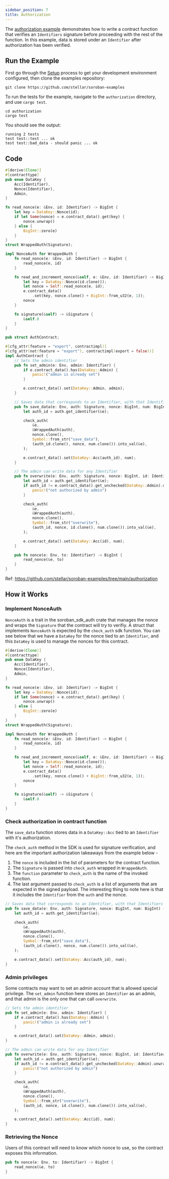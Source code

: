 ```yaml
---
sidebar_position: 7
title: Authorization
---
```


The [authorization example] demonstrates how to write a contract function that
verifies an `Identifiers` signature before proceeding with the rest of the
function. In this example, data is stored under an `Identifier` after
authorization has been verified. 

[authorization example]: https://github.com/stellar/soroban-examples/tree/main/authorization

## Run the Example

First go through the [Setup] process to get your development environment
configured, then clone the examples repository:

[Setup]: ../getting-started/setup.mdx

```
git clone https://github.com/stellar/soroban-examples
```

To run the tests for the example, navigate to the `authorization` directory, and use `cargo test`.

```
cd authorization
cargo test
```

You should see the output:

```
running 2 tests
test test::test ... ok
test test::bad_data - should panic ... ok
```

## Code

```rust title="authorization/src/lib.rs"
#[derive(Clone)]
#[contracttype]
pub enum DataKey {
    Acc(Identifier),
    Nonce(Identifier),
    Admin,
}

fn read_nonce(e: &Env, id: Identifier) -> BigInt {
    let key = DataKey::Nonce(id);
    if let Some(nonce) = e.contract_data().get(key) {
        nonce.unwrap()
    } else {
        BigInt::zero(e)
    }
}
struct WrappedAuth(Signature);

impl NonceAuth for WrappedAuth {
    fn read_nonce(e: &Env, id: Identifier) -> BigInt {
        read_nonce(e, id)
    }

    fn read_and_increment_nonce(&self, e: &Env, id: Identifier) -> BigInt {
        let key = DataKey::Nonce(id.clone());
        let nonce = Self::read_nonce(e, id);
        e.contract_data()
            .set(key, nonce.clone() + BigInt::from_u32(e, 1));
        nonce
    }

    fn signature(&self) -> &Signature {
        &self.0
    }
}

pub struct AuthContract;

#[cfg_attr(feature = "export", contractimpl)]
#[cfg_attr(not(feature = "export"), contractimpl(export = false))]
impl AuthContract {
    // Sets the admin identifier
    pub fn set_admin(e: Env, admin: Identifier) {
        if e.contract_data().has(DataKey::Admin) {
            panic!("admin is already set")
        }

        e.contract_data().set(DataKey::Admin, admin);
    }

    // Saves data that corresponds to an Identifier, with that Identifiers authorization
    pub fn save_data(e: Env, auth: Signature, nonce: BigInt, num: BigInt) {
        let auth_id = auth.get_identifier(&e);

        check_auth(
            &e,
            &WrappedAuth(auth),
            nonce.clone(),
            Symbol::from_str("save_data"),
            (auth_id.clone(), nonce, num.clone()).into_val(&e),
        );

        e.contract_data().set(DataKey::Acc(auth_id), num);
    }

    // The admin can write data for any Identifier
    pub fn overwrite(e: Env, auth: Signature, nonce: BigInt, id: Identifier, num: BigInt) {
        let auth_id = auth.get_identifier(&e);
        if auth_id != e.contract_data().get_unchecked(DataKey::Admin).unwrap() {
            panic!("not authorized by admin")
        }

        check_auth(
            &e,
            &WrappedAuth(auth),
            nonce.clone(),
            Symbol::from_str("overwrite"),
            (auth_id, nonce, id.clone(), num.clone()).into_val(&e),
        );

        e.contract_data().set(DataKey::Acc(id), num);
    }

    pub fn nonce(e: Env, to: Identifier) -> BigInt {
        read_nonce(&e, to)
    }
}
```

Ref: https://github.com/stellar/soroban-examples/tree/main/authorization

## How it Works

### Implement NonceAuth
`NonceAuth` is a trait in the soroban_sdk_auth crate that manages the nonce and
wraps the `Signature` that the contract will try to verifiy. A struct that
implements `NonceAuth` is expected by the `check_auth` sdk function. You can see
below that we have a `DataKey` for the nonce tied to an `Identifier`, and this
`DataKey` is used to manage the nonces for this contract.

```rust
#[derive(Clone)]
#[contracttype]
pub enum DataKey {
    Acc(Identifier),
    Nonce(Identifier),
    Admin,
}

fn read_nonce(e: &Env, id: Identifier) -> BigInt {
    let key = DataKey::Nonce(id);
    if let Some(nonce) = e.contract_data().get(key) {
        nonce.unwrap()
    } else {
        BigInt::zero(e)
    }
}
struct WrappedAuth(Signature);

impl NonceAuth for WrappedAuth {
    fn read_nonce(e: &Env, id: Identifier) -> BigInt {
        read_nonce(e, id)
    }

    fn read_and_increment_nonce(&self, e: &Env, id: Identifier) -> BigInt {
        let key = DataKey::Nonce(id.clone());
        let nonce = Self::read_nonce(e, id);
        e.contract_data()
            .set(key, nonce.clone() + BigInt::from_u32(e, 1));
        nonce
    }

    fn signature(&self) -> &Signature {
        &self.0
    }
}
```

### Check authorization in contract function
The `save_data` function stores data in a `DataKey::Acc` tied to an `Identifier`
with it's authorization. 

The `check_auth` method in the SDK is used for signature verification, and here
are the important authorization takeaways from the example below -
1. The `nonce` is included in the list of parameters for the contract function.
2. The `Signature` is passed into `check_auth` wrapped in `WrappedAuth`.
3. The `function` parameter to `check_auth` is the name of the invoked function.
4. The last argument passed to `check_auth` is a list of arguments that are
   expected in the signed payload. The interesting thing to note here is that it
   includes the `Identifier` from the `auth` and the nonce. 

```rust
// Saves data that corresponds to an Identifier, with that Identifiers authorization
pub fn save_data(e: Env, auth: Signature, nonce: BigInt, num: BigInt) {
    let auth_id = auth.get_identifier(&e);

    check_auth(
        &e,
        &WrappedAuth(auth),
        nonce.clone(),
        Symbol::from_str("save_data"),
        (auth_id.clone(), nonce, num.clone()).into_val(&e),
    );

    e.contract_data().set(DataKey::Acc(auth_id), num);
}
```

### Admin privileges

Some contracts may want to set an admin account that is allowed special
privilege. The `set_admin` function here stores an `Identifier` as an admin, and
that admin is the only one that can call `overwrite`.

```rust
// Sets the admin identifier
pub fn set_admin(e: Env, admin: Identifier) {
    if e.contract_data().has(DataKey::Admin) {
        panic!("admin is already set")
    }

    e.contract_data().set(DataKey::Admin, admin);
}

// The admin can write data for any Identifier
pub fn overwrite(e: Env, auth: Signature, nonce: BigInt, id: Identifier, num: BigInt) {
    let auth_id = auth.get_identifier(&e);
    if auth_id != e.contract_data().get_unchecked(DataKey::Admin).unwrap() {
        panic!("not authorized by admin")
    }

    check_auth(
        &e,
        &WrappedAuth(auth),
        nonce.clone(),
        Symbol::from_str("overwrite"),
        (auth_id, nonce, id.clone(), num.clone()).into_val(&e),
    );

    e.contract_data().set(DataKey::Acc(id), num);
}
```

### Retrieving the Nonce
Users of this contract will need to know which nonce to use, so the contract
exposes this information.

```rust
pub fn nonce(e: Env, to: Identifier) -> BigInt {
    read_nonce(&e, to)
}
```